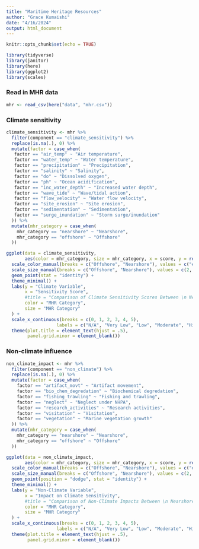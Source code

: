 ```yaml
---
title: "Maritime Heritage Resources"
author: "Grace Kumaishi"
date: "4/16/2024"
output: html_document
---
```


```r
knitr::opts_chunk$set(echo = TRUE)

library(tidyverse)
library(janitor)
library(here)
library(ggplot2)
library(scales)
```

### Read in MHR data ###
```r
mhr <- read_csv(here("data", "mhr.csv"))
```

### Climate sensitivity ###
```r
climate_sensitivity <- mhr %>% 
  filter(component == "climate_sensitivity") %>% 
  replace(is.na(.), 0) %>% 
  mutate(factor = case_when(
   factor == "air_temp" ~ "Air temperature",
   factor == "water_temp" ~ "Water temperature",
   factor == "precipitation" ~ "Precipitation",
   factor == "salinity" ~ "Salinity",
   factor == "do" ~ "Dissolved oxygen",
   factor == "ph" ~ "Ocean acidification",
   factor == "inc_water_depth" ~ "Increased water depth",
   factor == "wave_tide" ~ "Wave/tidal action",
   factor == "flow_velocity" ~ "Water flow velocity",
   factor == "site_erosion" ~ "Site erosion",
   factor == "sedimentation" ~ "Sedimentation",
   factor == "surge_inundation" ~ "Storm surge/inundation"
  )) %>% 
  mutate(mhr_category = case_when(
    mhr_category == "nearshore" ~ "Nearshore",
    mhr_category == "offshore" ~ "Offshore"
  ))
```

```r
ggplot(data = climate_sensitivity, 
       aes(color = mhr_category, size = mhr_category, x = score, y = reorder(factor, score))) +
  scale_color_manual(breaks = c("Offshore", "Nearshore"), values = c("#274863" ,"#aacdec")) +
  scale_size_manual(breaks = c("Offshore", "Nearshore"), values = c(2, 5)) +
  geom_point(stat = "identity") +
  theme_minimal() +
  labs(y = "Climate Variable",
       x = "Sensitivity Score",
       #title = "Comparison of Climate Sensitivity Scores Between \n Nearshore and Offshore Maritime Heritage Resources",
       color = "MHR Category",
       size = "MHR Category"
  ) +
  scale_x_continuous(breaks = c(0, 1, 2, 3, 4, 5),
                   labels = c("N/A", "Very Low", "Low", "Moderate", "High", "Very High")) +
  theme(plot.title = element_text(hjust = .5),
        panel.grid.minor = element_blank())
```

### Non-climate influence ###
```r
non_climate_impact <- mhr %>% 
  filter(component == "non_climate") %>% 
  replace(is.na(.), 0) %>% 
  mutate(factor = case_when(
    factor == "artifact_movt" ~ "Artifact movement",
    factor == "bio_chem_degredation" ~ "Biochemical degredation",
    factor == "fishing_trawling" ~ "Fishing and trawling",
    factor == "neglect" ~ "Neglect under NHPA",
    factor == "research_activities" ~ "Research activities",
    factor == "visitation" ~ "Visitation",
    factor == "vegetation" ~ "Marine vegetation growth"
  )) %>% 
  mutate(mhr_category = case_when(
    mhr_category == "nearshore" ~ "Nearshore",
    mhr_category == "offshore" ~ "Offshore"
  ))
```

```r
ggplot(data = non_climate_impact, 
       aes(color = mhr_category, size = mhr_category, x = score, y = reorder(factor, score))) +
  scale_color_manual(breaks = c("Offshore", "Nearshore"), values = c("#274863" ,"#aacdec")) +
  scale_size_manual(breaks = c("Offshore", "Nearshore"), values = c(2, 5)) +
  geom_point(position = "dodge", stat = "identity") +
  theme_minimal() +
  labs(y = "Non-Climate Variable",
       x = "Impact on Climate Sensitivity",
       #title = "Comparison of Non-Climate Impacts Between \n Nearshore and Offshore Maritime Heritage Resources",
       color = "MHR Category",
       size = "MHR Category"
  ) +
  scale_x_continuous(breaks = c(0, 1, 2, 3, 4, 5),
                   labels = c("N/A", "Very Low", "Low", "Moderate", "High", "Very High")) +
  theme(plot.title = element_text(hjust = .5),
        panel.grid.minor = element_blank())
```






